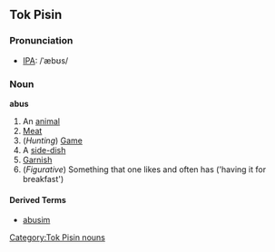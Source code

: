 ==Tok Pisin==
===Pronunciation===
* [[Wiktionary:Pronunciation_key|IPA]]: /ˈæbʊs/

===Noun===
'''abus'''
# An [[animal]]
# [[Meat]]
# (''Hunting'') [[Game]]
# A [[side-dish]]
# [[Garnish]]
# (''Figurative'') Something that one likes and often has ('having it for breakfast')

====Derived Terms====
* [[abusim]]

[[Category:Tok Pisin nouns]]